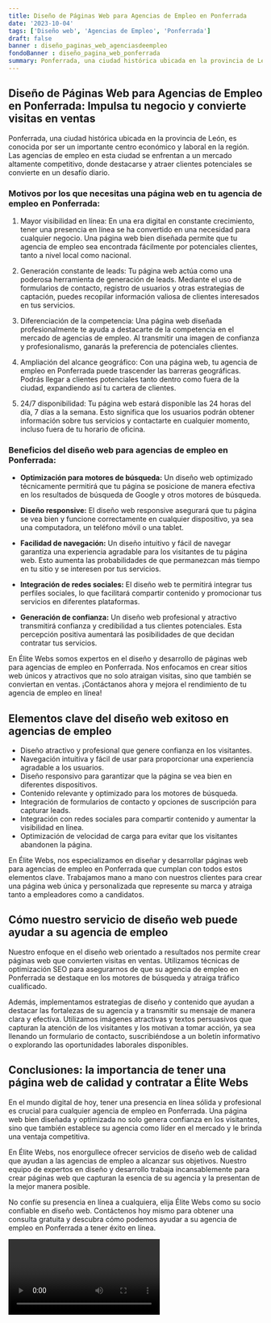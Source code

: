 ```yaml
---
title: Diseño de Páginas Web para Agencias de Empleo en Ponferrada
date: '2023-10-04'
tags: ['Diseño web', 'Agencias de Empleo', 'Ponferrada']
draft: false
banner : diseño_paginas_web_agenciasdeempleo
fondoBanner : diseño_pagina_web_ponferrada
summary: Ponferrada, una ciudad histórica ubicada en la provincia de León, es conocida por ser un importante centro económico y laboral en la región. Las agencias de empleo en esta ciudad se enfrentan a un mercado altamente competitivo, donde destacarse y atraer clientes potenciales se convierte en un desafío diario.
---
```


## **Diseño de Páginas Web para Agencias de Empleo en Ponferrada: Impulsa tu negocio y convierte visitas en ventas**

Ponferrada, una ciudad histórica ubicada en la provincia de León, es conocida por ser un importante centro económico y laboral en la región. Las agencias de empleo en esta ciudad se enfrentan a un mercado altamente competitivo, donde destacarse y atraer clientes potenciales se convierte en un desafío diario.

### **Motivos por los que necesitas una página web en tu agencia de empleo en Ponferrada:**

1. Mayor visibilidad en línea: En una era digital en constante crecimiento, tener una presencia en línea se ha convertido en una necesidad para cualquier negocio. Una página web bien diseñada permite que tu agencia de empleo sea encontrada fácilmente por potenciales clientes, tanto a nivel local como nacional.

2. Generación constante de leads: Tu página web actúa como una poderosa herramienta de generación de leads. Mediante el uso de formularios de contacto, registro de usuarios y otras estrategias de captación, puedes recopilar información valiosa de clientes interesados en tus servicios.

3. Diferenciación de la competencia: Una página web diseñada profesionalmente te ayuda a destacarte de la competencia en el mercado de agencias de empleo. Al transmitir una imagen de confianza y profesionalismo, ganarás la preferencia de potenciales clientes.

4. Ampliación del alcance geográfico: Con una página web, tu agencia de empleo en Ponferrada puede trascender las barreras geográficas. Podrás llegar a clientes potenciales tanto dentro como fuera de la ciudad, expandiendo así tu cartera de clientes.

5. 24/7 disponibilidad: Tu página web estará disponible las 24 horas del día, 7 días a la semana. Esto significa que los usuarios podrán obtener información sobre tus servicios y contactarte en cualquier momento, incluso fuera de tu horario de oficina.

### **Beneficios del diseño web para agencias de empleo en Ponferrada:**

- **Optimización para motores de búsqueda:** Un diseño web optimizado técnicamente permitirá que tu página se posicione de manera efectiva en los resultados de búsqueda de Google y otros motores de búsqueda.

- **Diseño responsive:** El diseño web responsive asegurará que tu página se vea bien y funcione correctamente en cualquier dispositivo, ya sea una computadora, un teléfono móvil o una tablet.

- **Facilidad de navegación:** Un diseño intuitivo y fácil de navegar garantiza una experiencia agradable para los visitantes de tu página web. Esto aumenta las probabilidades de que permanezcan más tiempo en tu sitio y se interesen por tus servicios.

- **Integración de redes sociales:** El diseño web te permitirá integrar tus perfiles sociales, lo que facilitará compartir contenido y promocionar tus servicios en diferentes plataformas.

- **Generación de confianza:** Un diseño web profesional y atractivo transmitirá confianza y credibilidad a tus clientes potenciales. Esta percepción positiva aumentará las posibilidades de que decidan contratar tus servicios.

En Élite Webs somos expertos en el diseño y desarrollo de páginas web para agencias de empleo en Ponferrada. Nos enfocamos en crear sitios web únicos y atractivos que no solo atraigan visitas, sino que también se conviertan en ventas. ¡Contáctanos ahora y mejora el rendimiento de tu agencia de empleo en línea!

<GifSeo />

<Cta />

## Elementos clave del diseño web exitoso en agencias de empleo

- Diseño atractivo y profesional que genere confianza en los visitantes.
- Navegación intuitiva y fácil de usar para proporcionar una experiencia agradable a los usuarios.
- Diseño responsivo para garantizar que la página se vea bien en diferentes dispositivos.
- Contenido relevante y optimizado para los motores de búsqueda.
- Integración de formularios de contacto y opciones de suscripción para capturar leads.
- Integración con redes sociales para compartir contenido y aumentar la visibilidad en línea.
- Optimización de velocidad de carga para evitar que los visitantes abandonen la página.

En Élite Webs, nos especializamos en diseñar y desarrollar páginas web para agencias de empleo en Ponferrada que cumplan con todos estos elementos clave. Trabajamos mano a mano con nuestros clientes para crear una página web única y personalizada que represente su marca y atraiga tanto a empleadores como a candidatos.

## Cómo nuestro servicio de diseño web puede ayudar a su agencia de empleo

Nuestro enfoque en el diseño web orientado a resultados nos permite crear páginas web que convierten visitas en ventas. Utilizamos técnicas de optimización SEO para asegurarnos de que su agencia de empleo en Ponferrada se destaque en los motores de búsqueda y atraiga tráfico cualificado.

Además, implementamos estrategias de diseño y contenido que ayudan a destacar las fortalezas de su agencia y a transmitir su mensaje de manera clara y efectiva. Utilizamos imágenes atractivas y textos persuasivos que capturan la atención de los visitantes y los motivan a tomar acción, ya sea llenando un formulario de contacto, suscribiéndose a un boletín informativo o explorando las oportunidades laborales disponibles.

## Conclusiones: la importancia de tener una página web de calidad y contratar a Élite Webs

En el mundo digital de hoy, tener una presencia en línea sólida y profesional es crucial para cualquier agencia de empleo en Ponferrada. Una página web bien diseñada y optimizada no solo genera confianza en los visitantes, sino que también establece su agencia como líder en el mercado y le brinda una ventaja competitiva.

En Élite Webs, nos enorgullece ofrecer servicios de diseño web de calidad que ayudan a las agencias de empleo a alcanzar sus objetivos. Nuestro equipo de expertos en diseño y desarrollo trabaja incansablemente para crear páginas web que capturan la esencia de su agencia y la presentan de la mejor manera posible.

No confíe su presencia en línea a cualquiera, elija Élite Webs como su socio confiable en diseño web. Contáctenos hoy mismo para obtener una consulta gratuita y descubra cómo podemos ayudar a su agencia de empleo en Ponferrada a tener éxito en línea.

<Video />

<CtaBot job='Agencias de Empleo' city='Ponferrada'/>

<Gmaps query='Ponferrada+españa+maps' />